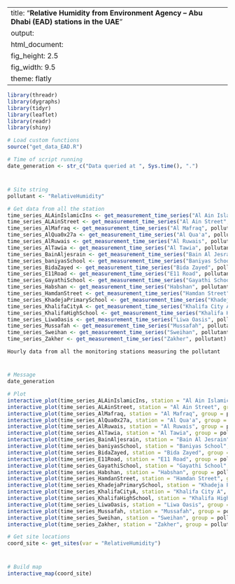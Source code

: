 
---
title: "**Relative Humidity from Environment Agency – Abu Dhabi (EAD) stations in the UAE**"
output:
  html_document:
    fig_height: 2.5
    fig_width: 9.5
    theme: flatly
---

```{r set_up, message = FALSE, echo = FALSE, warning = FALSE}
library(threadr)
library(dygraphs)
library(tidyr)
library(leaflet)
library(readr)
library(shiny)

# Load custom functions
source("get_data_EAD.R")

# Time of script running
date_generation <- str_c("Data queried at ", Sys.time(), ".")
```
# 

## 
```{r import_data, message = FALSE, echo = FALSE, results = "hide", cache = TRUE, warning = FALSE}

# Site string
pollutant <- "RelativeHumidity"

# Get data from all the station
time_series_ALAinIslamicIns <- get_measurement_time_series("Al Ain Islamic Ins", pollutant)
time_series_ALAinStreet <- get_measurement_time_series("Al Ain Street", pollutant)
time_series_AlMafraq <- get_measurement_time_series("Al Mafraq", pollutant)
time_series_AlQua0x27a <- get_measurement_time_series("Al Qua'a", pollutant)
time_series_AlRuwais <- get_measurement_time_series("Al Ruwais", pollutant)
time_series_AlTawia <- get_measurement_time_series("Al Tawia", pollutant)
time_series_BainAljesrain <- get_measurement_time_series("Bain Al Jesrain", pollutant)
time_series_baniyasSchool <- get_measurement_time_series("Baniyas School", pollutant)
time_series_BidaZayed <- get_measurement_time_series("Bida Zayed", pollutant)
time_series_E11Road <- get_measurement_time_series("E11 Road", pollutant)
time_series_GayathiSchool <- get_measurement_time_series("Gayathi School", pollutant)
time_series_Habshan <- get_measurement_time_series("Habshan", pollutant)
time_series_HamdanStreet <- get_measurement_time_series("Hamdan Street", pollutant)
time_series_KhadejaPrimarySchool <- get_measurement_time_series("Khadeja Primary School", pollutant)
time_series_KhalifaCityA <- get_measurement_time_series("Khalifa City A", pollutant)
time_series_KhalifaHighSchool <- get_measurement_time_series("Khalifa High School", pollutant)
time_series_LiwaOasis <- get_measurement_time_series("Liwa Oasis", pollutant)
time_series_Mussafah <- get_measurement_time_series("Mussafah", pollutant)
time_series_Sweihan <- get_measurement_time_series("Sweihan", pollutant)
time_series_Zakher <- get_measurement_time_series("Zakher", pollutant)
```

 `Hourly data from all the monitoring stations measuring the pollutant`
 
# 

## 

```{r plot_EAD_LAT, echo = FALSE, cache = TRUE}
# Message
date_generation

# Plot
interactive_plot(time_series_ALAinIslamicIns, station = "Al Ain Islamic Ins", group =   pollutant, pollu="RelativeHumidity")
interactive_plot(time_series_ALAinStreet, station = "Al Ain Street", group = pollutant, pollu="RelativeHumidity")
interactive_plot(time_series_AlMafraq, station = "Al Mafraq", group = pollutant, pollu="RelativeHumidity")
interactive_plot(time_series_AlQua0x27a, station = "Al Qua'a", group = pollutant, pollu="RelativeHumidity")
interactive_plot(time_series_AlRuwais, station = "Al Ruwais", group = pollutant, pollu="RelativeHumidity")
interactive_plot(time_series_AlTawia, station = "Al Tawia", group = pollutant, pollu="RelativeHumidity")
interactive_plot(time_series_BainAljesrain, station = "Bain Al Jesrain", group = pollutant, pollu="RelativeHumidity")
interactive_plot(time_series_baniyasSchool, station = "Baniyas School", group = pollutant, pollu="RelativeHumidity")
interactive_plot(time_series_BidaZayed, station = "Bida Zayed", group = pollutant, pollu="RelativeHumidity")
interactive_plot(time_series_E11Road, station = "E11 Road", group = pollutant, pollu="RelativeHumidity")
interactive_plot(time_series_GayathiSchool, station = "Gayathi School", group = pollutant, pollu="RelativeHumidity")
interactive_plot(time_series_Habshan, station = "Habshan", group = pollutant, pollu="RelativeHumidity")
interactive_plot(time_series_HamdanStreet, station = "Hamdan Street", group = pollutant, pollu="RelativeHumidity")
interactive_plot(time_series_KhadejaPrimarySchool, station = "Khadeja Primary School", group = pollutant, pollu="RelativeHumidity")
interactive_plot(time_series_KhalifaCityA, station = "Khalifa City A", group = pollutant, pollu="RelativeHumidity")
interactive_plot(time_series_KhalifaHighSchool, station = "Khalifa High School", group =pollutant, pollu="RelativeHumidity")
interactive_plot(time_series_LiwaOasis, station = "Liwa Oasis", group = pollutant, pollu="RelativeHumidity")
interactive_plot(time_series_Mussafah, station = "Mussafah", group = pollutant, pollu="RelativeHumidity")
interactive_plot(time_series_Sweihan, station = "Sweihan", group = pollutant, pollu="RelativeHumidity")
interactive_plot(time_series_Zakher, station = "Zakher", group = pollutant, pollu="RelativeHumidity")

```


```{r import_data_for_map, message = FALSE, echo = FALSE, results = "hide", cache = TRUE}
# Get site locations
coord_site <- get_sites(var = "RelativeHumidity")

```
#
 
##

```{r map, fig.height = 8, echo = FALSE, message = FALSE, cache = TRUE}
# Build map
interactive_map(coord_site)
```

 
 